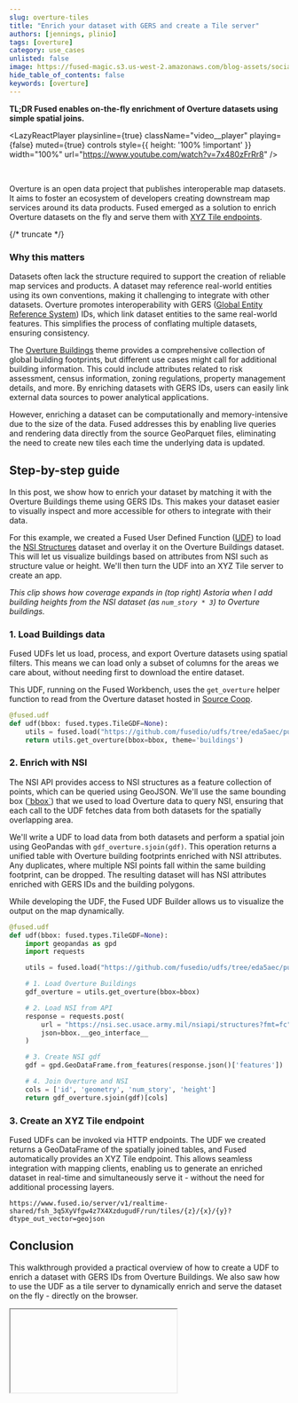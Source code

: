 ```yaml
---
slug: overture-tiles
title: "Enrich your dataset with GERS and create a Tile server"
authors: [jennings, plinio]
tags: [overture]
category: use_cases
unlisted: false
image: https://fused-magic.s3.us-west-2.amazonaws.com/blog-assets/social_jennings.png
hide_table_of_contents: false
keywords: [overture]
---
```


**TL;DR Fused enables on-the-fly enrichment of Overture datasets using simple spatial joins.**


<LazyReactPlayer
    playsinline={true}
    className="video__player"
    playing={false}
    muted={true}
    controls
    style={{ height: '100% !important' }}
    width="100%"
    url="https://www.youtube.com/watch?v=7x480zFrRr8"
/>

<br/>


Overture is an open data project that publishes interoperable map datasets. It aims to foster an ecosystem of developers creating downstream map services around its data products. Fused emerged as a solution to enrich Overture datasets on the fly and serve them with [XYZ Tile endpoints](/core-concepts/filetile/#tile-endpoint).



{/* truncate */}





### Why this matters

Datasets often lack the structure required to support the creation of reliable map services and products. A dataset may reference real-world entities using its own conventions, making it challenging to integrate with other datasets. Overture promotes interoperability with GERS ([Global Entity Reference System](https://docs.overturemaps.org/gers/)) IDs, which link dataset entities to the same real-world features. This simplifies the process of conflating multiple datasets, ensuring consistency.

The [Overture Buildings](https://docs.overturemaps.org/guides/buildings/#14/32.58453/-117.05154/0/60) theme provides a comprehensive collection of global building footprints, but different use cases might call for additional building information. This could include attributes related to risk assessment, census information, zoning regulations, property management details, and more. By enriching datasets with GERS IDs, users can easily link external data sources to power analytical applications.

However, enriching a dataset can be computationally and memory-intensive due to the size of the data. Fused addresses this by enabling live queries and rendering data directly from the source GeoParquet files, eliminating the need to create new tiles each time the underlying data is updated.

## Step-by-step guide

In this post, we show how to enrich your dataset by matching it with the Overture Buildings theme using GERS IDs. This makes your dataset easier to visually inspect and more accessible for others to integrate with their data.

For this example, we created a Fused User Defined Function ([UDF](/core-concepts/write/)) to load the [NSI Structures](https://www.hec.usace.army.mil/confluence/nsi/technicalreferences/latest) dataset and overlay it on the Overture Buildings dataset. This will let us visualize buildings based on attributes from NSI such as structure value or height. We'll then turn the UDF into an XYZ Tile server to create an app.


<LazyReactPlayer playsinline={true} className="video__player"  muted={true} controls height="100%" url="https://fused-magic.s3.us-west-2.amazonaws.com/blog-assets/jennings_video.mp4" width="100%" />


_This clip shows how coverage expands in (top right) Astoria when I add building heights from the NSI dataset (as `num_story * 3`) to Overture buildings._


### 1. Load Buildings data

Fused UDFs let us load, process, and export Overture datasets using spatial filters. This means we can load only a subset of columns for the areas we care about, without needing first to download the entire dataset.

This UDF, running on the Fused Workbench, uses the `get_overture` helper function to read from the Overture dataset hosted in [Source Coop](https://beta.source.coop/repositories/fused/overture/description/).

```python showLineNumbers
@fused.udf
def udf(bbox: fused.types.TileGDF=None):
    utils = fused.load("https://github.com/fusedio/udfs/tree/eda5aec/public/Overture_Maps_Example/").utils
    return utils.get_overture(bbox=bbox, theme='buildings')
```

### 2. Enrich with NSI

The NSI API provides access to NSI structures as a feature collection of points, which can be queried using GeoJSON. We'll use the same bounding box ([\`bbox\`](/core-concepts/filetile/#the-bounds-object)) that we used to load Overture data to query NSI, ensuring that each call to the UDF fetches data from both datasets for the spatially overlapping area.

We'll write a UDF to load data from both datasets and perform a spatial join using GeoPandas with `gdf_overture.sjoin(gdf)`. This operation returns a unified table with Overture building footprints enriched with NSI attributes. Any duplicates, where multiple NSI points fall within the same building footprint, can be dropped. The resulting dataset will has NSI attributes enriched with GERS IDs and the building polygons.

While developing the UDF, the Fused UDF Builder allows us to visualize the output on the map dynamically.

```python showLineNumbers
@fused.udf
def udf(bbox: fused.types.TileGDF=None):
    import geopandas as gpd
    import requests

    utils = fused.load("https://github.com/fusedio/udfs/tree/eda5aec/public/Overture_Maps_Example/").utils

    # 1. Load Overture Buildings
    gdf_overture = utils.get_overture(bbox=bbox)

    # 2. Load NSI from API
    response = requests.post(
        url = "https://nsi.sec.usace.army.mil/nsiapi/structures?fmt=fc",
        json=bbox.__geo_interface__
    )

    # 3. Create NSI gdf
    gdf = gpd.GeoDataFrame.from_features(response.json()['features'])

    # 4. Join Overture and NSI
    cols = ['id', 'geometry', 'num_story', 'height']
    return gdf_overture.sjoin(gdf)[cols]
```

### 3. Create an XYZ Tile endpoint

Fused UDFs can be invoked via HTTP endpoints. The UDF we created returns a GeoDataFrame of the spatially joined tables, and Fused automatically provides an XYZ Tile endpoint. This allows seamless integration with mapping clients, enabling us to generate an enriched dataset in real-time and simultaneously serve it - without the need for additional processing layers.

```text
https://www.fused.io/server/v1/realtime-shared/fsh_3q5XyVfgw4z7X4XzdugudF/run/tiles/{z}/{x}/{y}?dtype_out_vector=geojson
```


## Conclusion

This walkthrough provided a practical overview of how to create a UDF to enrich a dataset with GERS IDs from Overture Buildings. We also saw how to use the UDF as a tile server to dynamically enrich and serve the dataset on the fly - directly on the browser.



<div style={{marginTop: '2rem'}}>
<Iframe
  id="iframe-1"
  code={CODE}
  requirements={[
    "/pyarrow/pyarrow-17.0.0-cp312-cp312-pyodide_2024_0_wasm32.whl",
    "micropip",
    "pyodide-unix-timezones", // needed by pyarrow
    "geopandas",
    "requests",
    "xarray",
    "yarl",
    // Commonly used in product:
    "pydeck",
  ]}
/>
</div>
